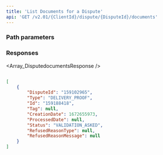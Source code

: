 ```yaml
---
title: 'List Documents for a Dispute'  
api: 'GET /v2.01/{ClientId}/dispute/{DisputeId}/documents'  
---
```




### Path parameters  

<DisputeId />  

### Responses  

<AccordionGroup><Accordion title="200">  

<Array_DisputedocumentsResponse /></Accordion></AccordionGroup>  

<ResponseExample>  

```json 200  

[
    {
        "DisputeId": "159102965",
        "Type": "DELIVERY_PROOF",
        "Id": "159188418",
        "Tag": null,
        "CreationDate": 1672655973,
        "ProcessedDate": null,
        "Status": "VALIDATION_ASKED",
        "RefusedReasonType": null,
        "RefusedReasonMessage": null
    }
]  

 ```  

</ResponseExample>  

<RequestExample>  
  <PhpListDocumentsDispute />
  <NodeListDocumentsDispute />
  <RubyListDocumentsDispute />
  <JavaListDisputeDocuments />
  <ListDisputeDocumentsPython />
  <NetListDisputeDocuments />
</RequestExample>